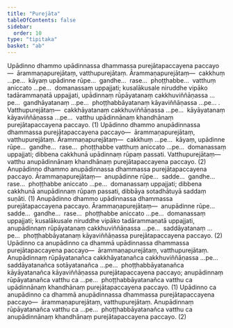 ```yaml
---
title: "Purejāta"
tableOfContents: false
sidebar:
  order: 10
type: "tipitaka"
basket: "ab"
---
```



<DynamicBreadcrumb />

<Division number="453">

<Paragraph number="3462">
Upādinno dhammo upādinnassa dhammassa purejātapaccayena paccayo—  ārammaṇapurejātaṃ, vatthupurejātaṃ. <Emphasis>Ārammaṇapurejātaṃ</Emphasis>—  cakkhuṃ …pe…  kāyaṃ upādinne rūpe…  gandhe…  rase…  phoṭṭhabbe…  vatthuṃ aniccato …pe…  domanassaṃ uppajjati; kusalākusale niruddhe vipāko tadārammaṇatā uppajjati, upādinnaṃ rūpāyatanaṃ cakkhuviññāṇassa …pe…  gandhāyatanaṃ …pe…  phoṭṭhabbāyatanaṃ kāyaviññāṇassa …pe… . <Emphasis>Vatthupurejātaṃ</Emphasis>—  cakkhāyatanaṃ cakkhuviññāṇassa …pe…  kāyāyatanaṃ kāyaviññāṇassa …pe…  vatthu upādinnānaṃ khandhānaṃ purejātapaccayena paccayo. (1)
</Paragraph>

<Paragraph number="3463">
Upādinno dhammo anupādinnassa dhammassa purejātapaccayena paccayo—  ārammaṇapurejātaṃ, vatthupurejātaṃ. <Emphasis>Ārammaṇapurejātaṃ</Emphasis>—  cakkhuṃ …pe…  kāyaṃ, upādinne rūpe…  gandhe…  rase…  phoṭṭhabbe vatthuṃ aniccato …pe…  domanassaṃ uppajjati; dibbena cakkhunā upādinnaṃ rūpaṃ passati. <Emphasis>Vatthupurejātaṃ</Emphasis>—  vatthu anupādinnānaṃ khandhānaṃ purejātapaccayena paccayo. (2)
</Paragraph>

</Division>
<Division number="454">

<Paragraph number="3464">
Anupādinno dhammo anupādinnassa dhammassa purejātapaccayena paccayo. <Emphasis>Ārammaṇapurejātaṃ</Emphasis>—  anupādinne rūpe…  sadde…  gandhe…  rase…  phoṭṭhabbe aniccato …pe…  domanassaṃ uppajjati; dibbena cakkhunā anupādinnaṃ rūpaṃ passati, dibbāya sotadhātuyā saddaṃ suṇāti. (1)
</Paragraph>

<Paragraph number="3465">
Anupādinno dhammo upādinnassa dhammassa purejātapaccayena paccayo. <Emphasis>Ārammaṇapurejātaṃ</Emphasis>—  anupādinne rūpe…  sadde…  gandhe…  rase…  phoṭṭhabbe aniccato …pe…  domanassaṃ uppajjati; kusalākusale niruddhe vipāko tadārammaṇatā uppajjati, anupādinnaṃ rūpāyatanaṃ cakkhuviññāṇassa …pe…  saddāyatanaṃ …pe…  phoṭṭhabbāyatanaṃ kāyaviññāṇassa purejātapaccayena paccayo. (2)
</Paragraph>

<Paragraph number="3466">
Upādinno ca anupādinno ca dhammā upādinnassa dhammassa purejātapaccayena paccayo—  <Emphasis>ārammaṇapurejātaṃ, vatthupurejātaṃ</Emphasis>. Anupādinnaṃ rūpāyatanañca cakkhāyatanañca cakkhuviññāṇassa …pe…  saddāyatanañca sotāyatanañca …pe…  phoṭṭhabbāyatanañca kāyāyatanañca kāyaviññāṇassa purejātapaccayena paccayo; anupādinnaṃ rūpāyatanañca vatthu ca …pe…  phoṭṭhabbāyatanañca vatthu ca upādinnānaṃ khandhānaṃ purejātapaccayena paccayo. (1)
</Paragraph>

<Paragraph number="3467">
Upādinno ca anupādinno ca dhammā anupādinnassa dhammassa purejātapaccayena paccayo—  <Emphasis>ārammaṇapurejātaṃ, vatthupurejātaṃ</Emphasis>. Anupādinnaṃ rūpāyatanañca vatthu ca …pe…  phoṭṭhabbāyatanañca vatthu ca anupādinnānaṃ khandhānaṃ purejātapaccayena paccayo. (2)
</Paragraph>
</Division>
